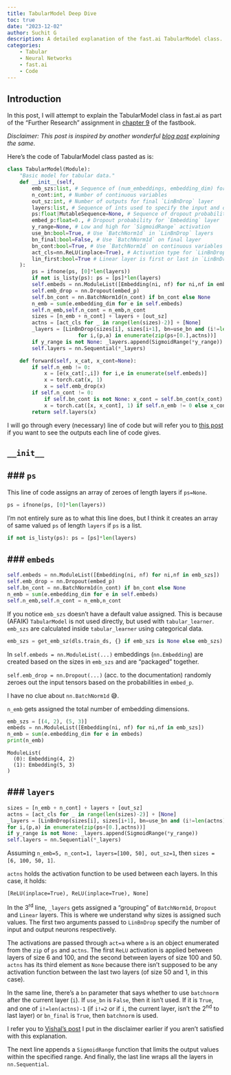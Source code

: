 ```yaml
---
title: TabularModel Deep Dive
toc: true
date: "2023-12-02"
author: Suchit G
description: A detailed explanation of the fast.ai TabularModel class.
categories:
    - Tabular
    - Neural Networks
    - fast.ai
    - Code
---
```


## Introduction

In this post, I will attempt to explain the TabularModel class in fast.ai as part of the "Further Research" assignment in [chapter 9](https://github.com/fastai/fastbook/blob/master/09_tabular.ipynb) of the fastbook.

*Disclaimer: This post is inspired by another wonderful [blog post](http://vishalbakshi.com/blog/posts/2023-10-10-TabularModel/) explaining the same.*

Here's the code of TabularModel class pasted as is:

```python
class TabularModel(Module):
    "Basic model for tabular data."
    def __init__(self, 
        emb_szs:list, # Sequence of (num_embeddings, embedding_dim) for each categorical variable
        n_cont:int, # Number of continuous variables
        out_sz:int, # Number of outputs for final `LinBnDrop` layer
        layers:list, # Sequence of ints used to specify the input and output size of each `LinBnDrop` layer
        ps:float|MutableSequence=None, # Sequence of dropout probabilities for `LinBnDrop`
        embed_p:float=0., # Dropout probability for `Embedding` layer
        y_range=None, # Low and high for `SigmoidRange` activation 
        use_bn:bool=True, # Use `BatchNorm1d` in `LinBnDrop` layers
        bn_final:bool=False, # Use `BatchNorm1d` on final layer
        bn_cont:bool=True, # Use `BatchNorm1d` on continuous variables
        act_cls=nn.ReLU(inplace=True), # Activation type for `LinBnDrop` layers
        lin_first:bool=True # Linear layer is first or last in `LinBnDrop` layers
    ):
        ps = ifnone(ps, [0]*len(layers))
        if not is_listy(ps): ps = [ps]*len(layers)
        self.embeds = nn.ModuleList([Embedding(ni, nf) for ni,nf in emb_szs])
        self.emb_drop = nn.Dropout(embed_p)
        self.bn_cont = nn.BatchNorm1d(n_cont) if bn_cont else None
        n_emb = sum(e.embedding_dim for e in self.embeds)
        self.n_emb,self.n_cont = n_emb,n_cont
        sizes = [n_emb + n_cont] + layers + [out_sz]
        actns = [act_cls for _ in range(len(sizes)-2)] + [None]
        _layers = [LinBnDrop(sizes[i], sizes[i+1], bn=use_bn and (i!=len(actns)-1 or bn_final), p=p, act=a, lin_first=lin_first)
                       for i,(p,a) in enumerate(zip(ps+[0.],actns))]
        if y_range is not None: _layers.append(SigmoidRange(*y_range))
        self.layers = nn.Sequential(*_layers)

    def forward(self, x_cat, x_cont=None):
        if self.n_emb != 0:
            x = [e(x_cat[:,i]) for i,e in enumerate(self.embeds)]
            x = torch.cat(x, 1)
            x = self.emb_drop(x)
        if self.n_cont != 0:
            if self.bn_cont is not None: x_cont = self.bn_cont(x_cont)
            x = torch.cat([x, x_cont], 1) if self.n_emb != 0 else x_cont
        return self.layers(x)
```

I will go through every (necessary) line of code but will refer you to [this post](http://vishalbakshi.com/blog/posts/2023-10-10-TabularModel/) if you want to see the outputs each line of code gives. 

## `__init__`

### `ps`
---

This line of code assigns an array of zeroes of length layers if `ps=None`.

```python
ps = ifnone(ps, [0]*len(layers))
```

I'm not entirely sure as to what this line does, but I think it creates an array of same valued `ps` of length `layers` if `ps` is a list.

```python
if not is_listy(ps): ps = [ps]*len(layers)
```

### `embeds`
---

```python
self.embeds = nn.ModuleList([Embedding(ni, nf) for ni,nf in emb_szs])
self.emb_drop = nn.Dropout(embed_p)
self.bn_cont = nn.BatchNorm1d(n_cont) if bn_cont else None
n_emb = sum(e.embedding_dim for e in self.embeds)
self.n_emb,self.n_cont = n_emb,n_cont
```

If you notice `emb_szs` doesn't have a default value assigned. This is because (AFAIK) `TabularModel` is not used directly, but used with `tabular_learner`. `emb_szs` are calculated inside `tabular_learner` using categorical data.
```python
emb_szs = get_emb_sz(dls.train_ds, {} if emb_szs is None else emb_szs)
```

In `self.embeds = nn.ModuleList(...)` embeddings (`nn.Embedding`) are created based on the sizes in `emb_szs` and are "packaged" together.

`self.emb_drop = nn.Dropout(...)` (acc. to the documentation) randomly zeroes out the input tensors based on the probabilities in `embed_p`.

I have no clue about `nn.BatchNorm1d` 😅.

`n_emb` gets assigned the total number of embedding dimensions.
```python
emb_szs = [(4, 2), (5, 3)]
embeds = nn.ModuleList([Embedding(ni, nf) for ni,nf in emb_szs])
n_emb = sum(e.embedding_dim for e in embeds)
print(n_emb)
```
```
ModuleList(
  (0): Embedding(4, 2)
  (1): Embedding(5, 3)
)
```

### `layers`
---

```python
sizes = [n_emb + n_cont] + layers + [out_sz]
actns = [act_cls for _ in range(len(sizes)-2)] + [None]
_layers = [LinBnDrop(sizes[i], sizes[i+1], bn=use_bn and (i!=len(actns)-1 or bn_final), p=p, act=a, lin_first=lin_first)
for i,(p,a) in enumerate(zip(ps+[0.],actns))]
if y_range is not None: _layers.append(SigmoidRange(*y_range))
self.layers = nn.Sequential(*_layers)
```

Assuming `n_emb=5, n_cont=1, layers=[100, 50], out_sz=1`, then `sizes = [6, 100, 50, 1]`.

`actns` holds the activation function to be used between each layers. In this case, it holds:
```
[ReLU(inplace=True), ReLU(inplace=True), None]
```

In the 3<sup>rd</sup> line, `_layers` gets assigned a "grouping" of `BatchNorm1d`, `Dropout` and `Linear` layers. This is where we understand why sizes is assigned such values. The first two arguments passed to `LinBnDrop` specify the number of input and output neurons respectively.

The activations are passed through `act=a` where `a` is an object enumerated from the `zip` of `ps` and `actns`. The first `ReLU` activation is applied between layers of size 6 and 100, and the second between layers of size 100 and 50. `actns` has its third element as `None` because there isn't supposed to be any activation function between the last two layers (of size 50 and 1, in this case).

In the same line, there's a `bn` parameter that says whether to use `batchnorm` after the current layer (`i`). If `use_bn` is `False`, then it isn't used. If it is `True`, and one of `i!=len(actns)-1` (if `i!=2` or if `i`, the current layer, isn't the 2<sup>nd</sup> to last layer) or `bn_final` is `True`, then `batchnorm` is used.

I refer you to [Vishal's post](http://vishalbakshi.com/blog/posts/2023-10-10-TabularModel/#layers) I put in the disclaimer earlier if you aren't satisfied with this explanation.

The next line appends a `SigmoidRange` function that limits the output values within the specified range. And finally, the last line wraps all the layers in `nn.Sequential`.


